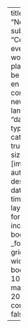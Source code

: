 ---
title: "News/Events"
subtitle: "Coming events and working planning could be here"
lang: en
listing:
  contents: news
  include:
    lang: en
  sort: "date desc"
  type: default
  categories: true
  page-size: 9  
  fields: [image, author, title, description, date, reading-time]  
page-layout: full
format: 
  html:
#   include-after-body: _footer.html 
    grid:
      sidebar-width: 250px
      body-width: 1000px
      margin-width: 200px
comments: false

---